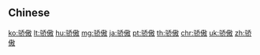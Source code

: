 {{also|驕傲}}
==Chinese==
{{zh-see|驕傲}}

[[ko:骄傲]]
[[lt:骄傲]]
[[hu:骄傲]]
[[mg:骄傲]]
[[ja:骄傲]]
[[pt:骄傲]]
[[th:骄傲]]
[[chr:骄傲]]
[[uk:骄傲]]
[[zh:骄傲]]